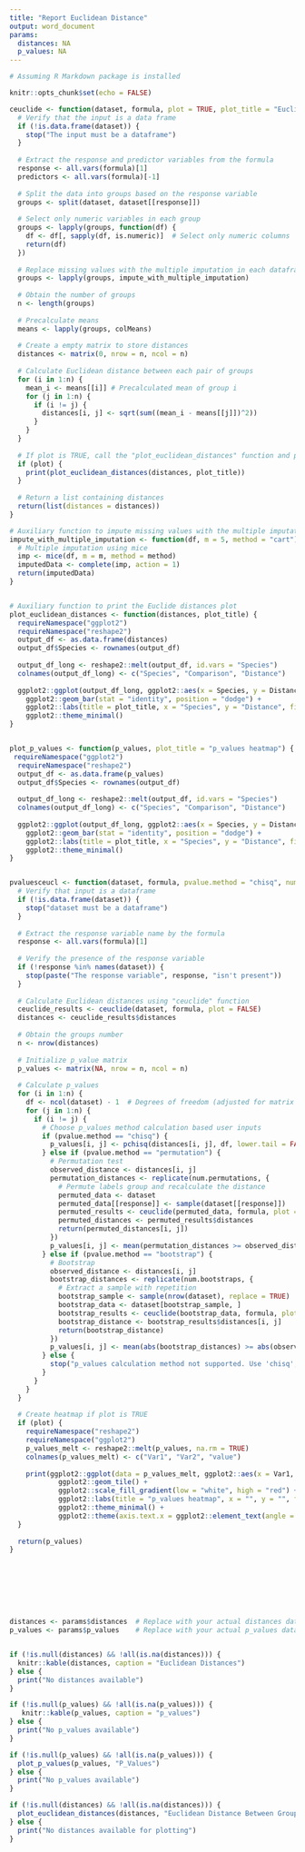 ---
title: "Report Euclidean Distance"
output: word_document
params:
  distances: NA
  p_values: NA
---

```{r echo=FALSE, message=FALSE, warning=FALSE}
# Assuming R Markdown package is installed

knitr::opts_chunk$set(echo = FALSE)

ceuclide <- function(dataset, formula, plot = TRUE, plot_title = "Euclidean Distance Between Groups") {
  # Verify that the input is a data frame
  if (!is.data.frame(dataset)) {
    stop("The input must be a dataframe")
  }
  
  # Extract the response and predictor variables from the formula
  response <- all.vars(formula)[1]
  predictors <- all.vars(formula)[-1]
  
  # Split the data into groups based on the response variable
  groups <- split(dataset, dataset[[response]])
  
  # Select only numeric variables in each group
  groups <- lapply(groups, function(df) {
    df <- df[, sapply(df, is.numeric)]  # Select only numeric columns
    return(df)
  })
  
  # Replace missing values with the multiple imputation in each dataframe into the list 
  groups <- lapply(groups, impute_with_multiple_imputation)
  
  # Obtain the number of groups
  n <- length(groups)
  
  # Precalculate means 
  means <- lapply(groups, colMeans)
  
  # Create a empty matrix to store distances
  distances <- matrix(0, nrow = n, ncol = n)
  
  # Calculate Euclidean distance between each pair of groups
  for (i in 1:n) {
    mean_i <- means[[i]] # Precalculated mean of group i
    for (j in 1:n) {
      if (i != j) {
        distances[i, j] <- sqrt(sum((mean_i - means[[j]])^2))
      }
    }
  }
  
  # If plot is TRUE, call the "plot_euclidean_distances" function and print the plot
  if (plot) {
    print(plot_euclidean_distances(distances, plot_title))
  }
  
  # Return a list containing distances 
  return(list(distances = distances))
}

# Auxiliary function to impute missing values with the multiple imputation 
impute_with_multiple_imputation <- function(df, m = 5, method = "cart") {
  # Multiple imputation using mice
  imp <- mice(df, m = m, method = method)
  imputedData <- complete(imp, action = 1)
  return(imputedData)
}


# Auxiliary function to print the Euclide distances plot 
plot_euclidean_distances <- function(distances, plot_title) {
  requireNamespace("ggplot2")
  requireNamespace("reshape2")
  output_df <- as.data.frame(distances)
  output_df$Species <- rownames(output_df)
  
  output_df_long <- reshape2::melt(output_df, id.vars = "Species")
  colnames(output_df_long) <- c("Species", "Comparison", "Distance")
  
  ggplot2::ggplot(output_df_long, ggplot2::aes(x = Species, y = Distance, fill = Comparison)) +
    ggplot2::geom_bar(stat = "identity", position = "dodge") +
    ggplot2::labs(title = plot_title, x = "Species", y = "Distance", fill = "Comparison") +
    ggplot2::theme_minimal()
}


plot_p_values <- function(p_values, plot_title = "p_values heatmap") {
 requireNamespace("ggplot2")
  requireNamespace("reshape2")
  output_df <- as.data.frame(p_values)
  output_df$Species <- rownames(output_df)
  
  output_df_long <- reshape2::melt(output_df, id.vars = "Species")
  colnames(output_df_long) <- c("Species", "Comparison", "Distance")
  
  ggplot2::ggplot(output_df_long, ggplot2::aes(x = Species, y = Distance, fill = Comparison)) +
    ggplot2::geom_bar(stat = "identity", position = "dodge") +
    ggplot2::labs(title = plot_title, x = "Species", y = "Distance", fill = "Comparison") +
    ggplot2::theme_minimal()
}


pvaluesceucl <- function(dataset, formula, pvalue.method = "chisq", num.permutations = 100, num.bootstraps = 10, plot = TRUE) {
  # Verify that input is a dataframe
  if (!is.data.frame(dataset)) {
    stop("dataset must be a dataframe")
  }
  
  # Extract the response variable name by the formula
  response <- all.vars(formula)[1]
  
  # Verify the presence of the response variable
  if (!response %in% names(dataset)) {
    stop(paste("The response variable", response, "isn't present"))
  }
  
  # Calculate Euclidean distances using "ceuclide" function
  ceuclide_results <- ceuclide(dataset, formula, plot = FALSE)
  distances <- ceuclide_results$distances
  
  # Obtain the groups number
  n <- nrow(distances)
  
  # Initialize p_value matrix
  p_values <- matrix(NA, nrow = n, ncol = n)
  
  # Calculate p_values
  for (i in 1:n) {
    df <- ncol(dataset) - 1  # Degrees of freedom (adjusted for matrix covariance estimate)
    for (j in 1:n) {
      if (i != j) {
        # Choose p_values method calculation based user inputs
        if (pvalue.method == "chisq") {
          p_values[i, j] <- pchisq(distances[i, j], df, lower.tail = FALSE, log.p = TRUE)
        } else if (pvalue.method == "permutation") {
          # Permutation test
          observed_distance <- distances[i, j]
          permutation_distances <- replicate(num.permutations, {
            # Permute labels group and recalculate the distance
            permuted_data <- dataset
            permuted_data[[response]] <- sample(dataset[[response]])
            permuted_results <- ceuclide(permuted_data, formula, plot = FALSE)
            permuted_distances <- permuted_results$distances
            return(permuted_distances[i, j])
          })
          p_values[i, j] <- mean(permutation_distances >= observed_distance)
        } else if (pvalue.method == "bootstrap") {
          # Bootstrap
          observed_distance <- distances[i, j]
          bootstrap_distances <- replicate(num.bootstraps, {
            # Extract a sample with repetition 
            bootstrap_sample <- sample(nrow(dataset), replace = TRUE)
            bootstrap_data <- dataset[bootstrap_sample, ]
            bootstrap_results <- ceuclide(bootstrap_data, formula, plot = FALSE)
            bootstrap_distance <- bootstrap_results$distances[i, j]
            return(bootstrap_distance)
          })
          p_values[i, j] <- mean(abs(bootstrap_distances) >= abs(observed_distance))
        } else {
          stop("p_values calculation method not supported. Use 'chisq', 'permutation' or 'bootstrap'.")
        }
      }
    }
  }
  
  # Create heatmap if plot is TRUE
  if (plot) {
    requireNamespace("reshape2")
    requireNamespace("ggplot2")
    p_values_melt <- reshape2::melt(p_values, na.rm = TRUE)
    colnames(p_values_melt) <- c("Var1", "Var2", "value")
    
    print(ggplot2::ggplot(data = p_values_melt, ggplot2::aes(x = Var1, y = Var2, fill = value)) +
            ggplot2::geom_tile() +
            ggplot2::scale_fill_gradient(low = "white", high = "red") +
            ggplot2::labs(title = "p_values heatmap", x = "", y = "", fill = "p_valore") +
            ggplot2::theme_minimal() +
            ggplot2::theme(axis.text.x = ggplot2::element_text(angle = 45, hjust = 1)))
  }
  
  return(p_values)
}








distances <- params$distances  # Replace with your actual distances data
p_values <- params$p_values    # Replace with your actual p_values data


if (!is.null(distances) && !all(is.na(distances))) {
  knitr::kable(distances, caption = "Euclidean Distances")
} else {
  print("No distances available")
}

if (!is.null(p_values) && !all(is.na(p_values))) {
   knitr::kable(p_values, caption = "p_values")
} else {
  print("No p_values available")
}

if (!is.null(p_values) && !all(is.na(p_values))) {
  plot_p_values(p_values, "P_Values")
} else {
  print("No p_values available")
}

if (!is.null(distances) && !all(is.na(distances))) {
  plot_euclidean_distances(distances, "Euclidean Distance Between Groups")
} else {
  print("No distances available for plotting")
}


```



